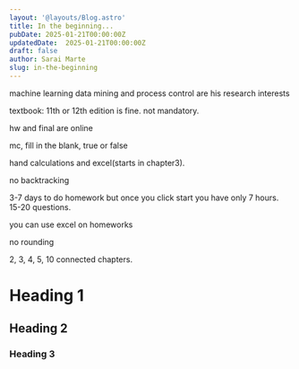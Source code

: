 ```yaml
---
layout: '@layouts/Blog.astro'
title: In the beginning...
pubDate: 2025-01-21T00:00:00Z 
updatedDate:  2025-01-21T00:00:00Z 
draft: false
author: Sarai Marte
slug: in-the-beginning
---
```


machine learning data mining and process control are his research interests 

textbook:
11th or 12th edition is fine. not mandatory.

hw and final are online

mc, fill in the blank, true or false

hand calculations and excel(starts in chapter3).

no backtracking

3-7 days to do homework but once you click start you have only 7 hours. 15-20 questions.

you can use excel on homeworks

no rounding

2, 3, 4, 5, 10 connected chapters. 

# Heading 1

## Heading 2

### Heading 3